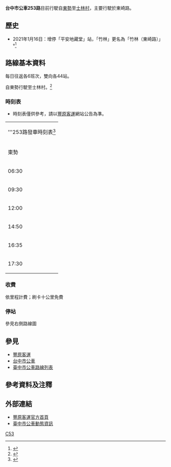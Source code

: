 {{Infobox Bus Route
| image=[[File:FY_bus_649-FX.jpg|300px]]
| number= 台中市公車253路
| manager= [[臺中市政府交通局|臺中市政府交通局]]公共運輸處
| operator= [[豐原客運|豐原客運]]
| garage=
| length= 24公里
| time= 50分鐘
| start= [[東勢|東勢]]
| via= 
| end= [[士林村|士林村]]
| level= 06:30、09:30、12:00、14:50、16:35、17:30
| level1= 06:15、07:35、10:35、13:05、15:50、17:40
| frequency= 固定班次
| frequency1= 12班
| Other_route=
| vehicle=
| Fare= 依里程計費
| compete= 無
| bgcolor= white
| fontcolor= gray
}}

'''台中市公車253路'''目前行駛自[[東勢|東勢]]至[[士林村|士林村]]，主要行駛於東崎路。

==歷史==
*2021年1月16日：增停「平安地藏堂」站，「竹林」更名為「竹林（東崎路）」°<ref>{{Cite web |url=http://www.fybus.com.tw/news/253.htm |title=存档副本 |access-date=2021-01-19 |archive-date=2021-01-27 |archive-url=https://web.archive.org/web/20210127192714/http://www.fybus.com.tw/news/253.htm |dead-url=no }}</ref>

==路線基本資料==
每日往返各6班次，雙向各44站。

自東勢行駛至士林村。<ref>{{Cite web |url=http://www.fybus.com.tw/data/city/253.jpg |title=豐原客運253路路線圖 |access-date=2015-06-08 |archive-date=2019-06-09 |archive-url=https://web.archive.org/web/20190609021025/http://www.fybus.com.tw/data/city/253.jpg |dead-url=no }}</ref>

===時刻表===
*時刻表僅供參考，請以[[豐原客運|豐原客運]]網站公告為準。
{|class="wikitable" align="center"
| align="CENTER" valign="MIDDLE" colspan="2"|'''253路發車時刻表<ref>{{Cite web |url=http://www.fybus.com.tw/data/city/253.htm |title=豐原客運253路時刻表 |access-date=2015-06-08 |archive-date=2020-07-11 |archive-url=https://web.archive.org/web/20200711015528/http://www.fybus.com.tw/data/city/253.htm |dead-url=no }}</ref>
|-
!東勢
!士林村
|-
|align="CENTER"|06:30
|align="CENTER"|06:15
|-
|align="CENTER"|09:30
|align="CENTER"|07:35
|-
|align="CENTER"|12:00
|align="CENTER"|10:35
|-
|align="CENTER"|14:50
|align="CENTER"|13:05
|-
|align="CENTER"|16:35
|align="CENTER"|15:50
|-
|align="CENTER"|17:30
|align="CENTER"|17:40
|}

===收費===
依里程計費；刷卡十公里免費

===停站===
參見右側路線圖
{{BS-map
|title=臺中市公車253路站牌
|legend=0
|lua=1
|map=
KBHFa~~'''東勢'''
BHF~~南平里
BHF~~中嵙口
BHF~~第一橫三民街口
BHF~~泰昌里
BHF~~圓通精舍
BHF~~玉山高中
BHF~~瓦斯中心
BHF~~中嵙
BHF~~大願寺
BHF~~頂中嵙
BHF~~下橫龍
BHF~~橫龍
BHF~~大彎
BHF~~羅厝
BHF~~牛欄坑
BHF~~中嵙溪
BHF~~松林園
BHF~~下三叉坑
BHF~~三叉坑
BHF~~六十甲
BHF~~上穿龍
BHF~~穿龍橋
BHF~~穿龍
BHF~~下穿龍
BHF~~觀音橋
BHF~~下雙崎
BHF~~雙崎
BHF~~白步帆大橋
BHF~~烏石坑
BHF~~竹林（東崎路）
BHF~~平安地藏堂
BHF~~上竹林
BHF~~蟾蜍石
BHF~~摩天嶺口
BHF~~香川
BHF~~下達觀
BHF~~達觀
BHF~~安壁口
BHF~~上雪山坑
BHF~~雪山橋頭
BHF~~桃園
BHF~~雪山坑
BHF~~上士林
KBHFe~~'''士林村'''
}}

==參見==
*[[豐原客運|豐原客運]]
*[[台中市公車|台中市公車]]
*[[臺中市公車路線列表|臺中市公車路線列表]]

==參考資料及注釋==
<div class="references-2column">
<references />
</div>

==外部連結==
*[http://www.fybus.com.tw 豐原客運官方首頁] {{Wayback|url=http://www.fybus.com.tw/ |date=20190704213901 }} 
*[http://citybus.taichung.gov.tw/ebus 臺中市公車動態資訊] {{Wayback|url=http://citybus.taichung.gov.tw/ebus |date=20210628133542 }} 

{{臺中市市區公車}}

[[Category:台中市公車路線|C53]]